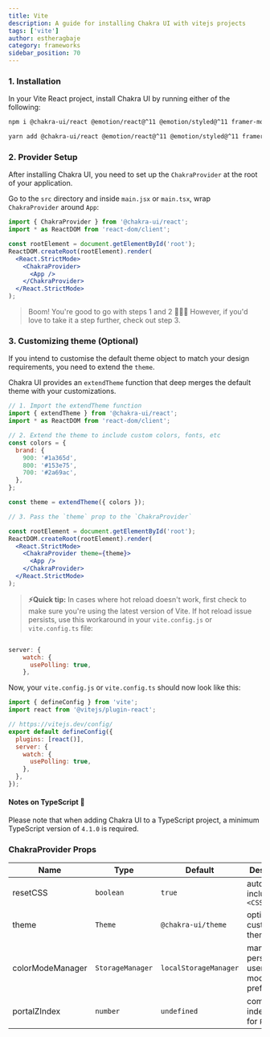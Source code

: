 ```yaml
---
title: Vite
description: A guide for installing Chakra UI with vitejs projects
tags: ['vite']
author: estheragbaje
category: frameworks
sidebar_position: 70
---
```


### 1. Installation

In your Vite React project, install Chakra UI by running either of the
following:

```bash
npm i @chakra-ui/react @emotion/react@^11 @emotion/styled@^11 framer-motion@^6
```

```bash
yarn add @chakra-ui/react @emotion/react@^11 @emotion/styled@^11 framer-motion@^6
```

### 2. Provider Setup

After installing Chakra UI, you need to set up the `ChakraProvider` at the root
of your application.

Go to the `src` directory and inside `main.jsx` or `main.tsx`, wrap
`ChakraProvider` around `App`:

```jsx live=false
import { ChakraProvider } from '@chakra-ui/react';
import * as ReactDOM from 'react-dom/client';

const rootElement = document.getElementById('root');
ReactDOM.createRoot(rootElement).render(
  <React.StrictMode>
    <ChakraProvider>
      <App />
    </ChakraProvider>
  </React.StrictMode>
);
```

> Boom! You're good to go with steps 1 and 2 🚀🚀🚀 However, if you'd love to
> take it a step further, check out step 3.

### 3. Customizing theme (Optional)

If you intend to customise the default theme object to match your design
requirements, you need to extend the `theme`.

Chakra UI provides an `extendTheme` function that deep merges the default theme
with your customizations.

```jsx live=false
// 1. Import the extendTheme function
import { extendTheme } from '@chakra-ui/react';
import * as ReactDOM from 'react-dom/client';

// 2. Extend the theme to include custom colors, fonts, etc
const colors = {
  brand: {
    900: '#1a365d',
    800: '#153e75',
    700: '#2a69ac',
  },
};

const theme = extendTheme({ colors });

// 3. Pass the `theme` prop to the `ChakraProvider`

const rootElement = document.getElementById('root');
ReactDOM.createRoot(rootElement).render(
  <React.StrictMode>
    <ChakraProvider theme={theme}>
      <App />
    </ChakraProvider>
  </React.StrictMode>
);
```

> **⚡Quick tip:** In cases where hot reload doesn't work, first check to make
> sure you're using the latest version of Vite. If hot reload issue persists,
> use this workaround in your `vite.config.js` or `vite.config.ts` file:

```jsx live=false

server: {
    watch: {
      usePolling: true,
    },

```

Now, your `vite.config.js` or `vite.config.ts` should now look like this:

```jsx live=false
import { defineConfig } from 'vite';
import react from '@vitejs/plugin-react';

// https://vitejs.dev/config/
export default defineConfig({
  plugins: [react()],
  server: {
    watch: {
      usePolling: true,
    },
  },
});
```

#### Notes on TypeScript 🚨

Please note that when adding Chakra UI to a TypeScript project, a minimum
TypeScript version of `4.1.0` is required.

### ChakraProvider Props

| Name             | Type             | Default               | Description                                         |
| ---------------- | ---------------- | --------------------- | --------------------------------------------------- |
| resetCSS         | `boolean`        | `true`                | automatically includes `<CSSReset />`               |
| theme            | `Theme`          | `@chakra-ui/theme`    | optional custom theme                               |
| colorModeManager | `StorageManager` | `localStorageManager` | manager to persist a users color mode preference in |
| portalZIndex     | `number`         | `undefined`           | common z-index to use for `Portal`                  |
